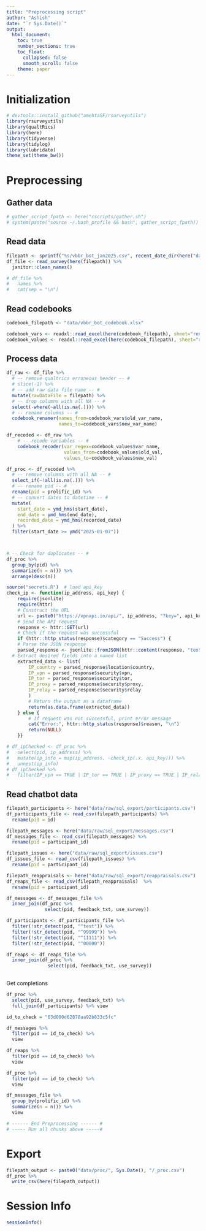 ```yaml
---
title: "Preprocessing script"
author: "Ashish"
date: "`r Sys.Date()`"
output:
  html_document:
    toc: true
    number_sections: true
    toc_float:
      collapsed: false
      smooth_scroll: false
    theme: paper
---
```


Initialization
===
```r
# devtools::install_github("amehtaSF/rsurveyutils")
library(rsurveyutils)
library(qualtRics)
library(here)
library(tidyverse)
library(tidylog)
library(lubridate)
theme_set(theme_bw())
```


Preprocessing
===

Gather data
---
```r
# gather_script_fpath <- here("rscripts/gather.sh")
# system(paste("source ~/.bash_profile && bash", gather_script_fpath))
```


Read data
---
```r
filepath <- sprintf("%s/vbbr_bot_jan2025.csv", recent_date_dir(here("data/raw")))
df_file <- read_survey(here(filepath)) %>% 
  janitor::clean_names()

# df_file %>%
#   names %>%
#   cat(sep = "\n")
```


Read codebooks
---
```r

codebook_filepath <- "data/vbbr_bot_codebook.xlsx"

codebook_vars <- readxl::read_excel(here(codebook_filepath), sheet="rename")
codebook_values <- readxl::read_excel(here(codebook_filepath), sheet="recode")
```

Process data
---
```r
df_raw <- df_file %>% 
  # -- remove qualtrics erroneous header -- #
  # slice(-1) %>% 
  # -- add raw data file name -- #
  mutate(rawDataFile = filepath) %>% 
  # -- drop columns with all NA -- #
  select(-where(~all(is.na(.)))) %>% 
  # -- rename columns -- #
  codebook_renamer(names_from=codebook_vars$old_var_name,
                   names_to=codebook_vars$new_var_name) 
```

```r
df_recoded <- df_raw %>% 
	# -- recode variables -- #
	codebook_recoder(var_regex=codebook_values$var_name,
	                 values_from=codebook_values$old_val,
	                 values_to=codebook_values$new_val)
```


```r
df_proc <- df_recoded %>% 
  # -- remove columns with all NA -- #
  select_if(~!all(is.na(.))) %>% 
  # -- rename pid -- #
  rename(pid = prolific_id) %>% 
  # -- convert dates to datetime -- #
  mutate(
    start_date = ymd_hms(start_date),
    end_date = ymd_hms(end_date),
    recorded_date = ymd_hms(recorded_date)
  ) %>% 
  filter(start_date >= ymd("2025-01-07")) 



# -- Check for duplicates -- #
df_proc %>% 
  group_by(pid) %>% 
  summarize(n = n()) %>%
  arrange(desc(n)) 
```


```r
source("secrets.R")  # load api_key
check_ip <- function(ip_address, api_key) {  
	require(jsonlite)
	require(httr)  
	# Construct the URL  
	url <- paste0("https://vpnapi.io/api/", ip_address, "?key=", api_key)    
	# Send the API request  
	response <- httr::GET(url)    
	# Check if the request was successful  
	if (httr::http_status(response)$category == "Success") {    
	# Parse the JSON response    
	parsed_response <- jsonlite::fromJSON(httr::content(response, "text", encoding = "UTF-8"))
  # Extract desired fields into a named list    
	extracted_data <- list(      
		IP_country = parsed_response$location$country,      
		IP_vpn = parsed_response$security$vpn,      
		IP_tor = parsed_response$security$tor,      
		IP_proxy = parsed_response$security$proxy,      
		IP_relay = parsed_response$security$relay    
		)        
		# Return the output as a dataframe    
		return(as.data.frame(extracted_data))  
	} else {    
		# If request was not successful, print error message    
		cat("Error:", httr::http_status(response)$reason, "\n")    
		return(NULL)  
	}}

# df_ipChecked <- df_proc %>%
#   select(pid, ip_address) %>%
#   mutate(ip_info = map(ip_address, ~check_ip(.x, api_key))) %>%
#   unnest(ip_info)
# df_ipChecked %>% 
#   filter(IP_vpn == TRUE | IP_tor == TRUE | IP_proxy == TRUE | IP_relay == TRUE) 

```


Read chatbot data
---
```r
filepath_participants <- here("data/raw/sql_export/participants.csv")
df_participants_file <- read_csv(filepath_participants) %>% 
  rename(pid = id)

filepath_messages <- here("data/raw/sql_export/messages.csv")
df_messages_file <- read_csv(filepath_messages) %>% 
  rename(pid = participant_id)

filepath_issues <- here("data/raw/sql_export/issues.csv")
df_issues_file <- read_csv(filepath_issues) %>% 
  rename(pid = participant_id)

filepath_reappraisals <- here("data/raw/sql_export/reappraisals.csv")
df_reaps_file <- read_csv(filepath_reappraisals)  %>% 
  rename(pid = participant_id)


```

```r
df_messages <- df_messages_file %>% 
  inner_join(df_proc %>% 
              select(pid, feedback_txt, use_survey))

df_participants <- df_participants_file %>% 
  filter(!str_detect(pid, "^test")) %>% 
  filter(!str_detect(pid, "^99999")) %>% 
  filter(!str_detect(pid, "^11111")) %>% 
  filter(!str_detect(pid, "^00000")) 

df_reaps <- df_reaps_file %>% 
  inner_join(df_proc %>% 
               select(pid, feedback_txt, use_survey))
  
```

Get completions
```r
df_proc %>% 
  select(pid, use_survey, feedback_txt) %>%
  full_join(df_participants) %>% view
```


```r

id_to_check = "63d000d62878aa92b833c5fc"

df_messages %>% 
  filter(pid == id_to_check) %>% 
  view

df_reaps %>% 
  filter(pid == id_to_check) %>% 
  view

df_proc %>% 
  filter(pid == id_to_check) %>% 
  view

```


```r
df_messages_file %>% 
  group_by(prolific_id) %>% 
  summarize(n = n()) %>% 
  view
```



```r
# ------ End Preprocessing ------ #
# ----- Run all chunks above -----#
```

Export
===
```r
filepath_output <- paste0("data/proc/", Sys.Date(), "/_proc.csv")
df_proc %>% 
  write_csv(here(filepath_output))
```




Session Info
===
```r
sessionInfo()
```

